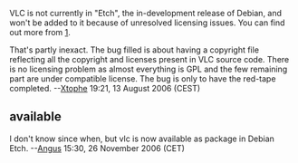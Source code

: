 VLC is not currently in "Etch", the in-development release of Debian, and won't be added to it because of unresolved licensing issues.  You can find out more from [http://bugs.debian.org/vlc].

That's partly inexact. The bug filled is about having a copyright file reflecting all the copyright and licenses present in VLC source code. There is no licensing problem as almost everything is GPL and the few remaining part are under compatible license. The bug is only to have the red-tape completed. --[[User:Xtophe|Xtophe]] 19:21, 13 August 2006 (CEST)

== available ==

I don't know since when, but vlc is now available as package in Debian Etch. --[[User:Angus|Angus]] 15:30, 26 November 2006 (CET)